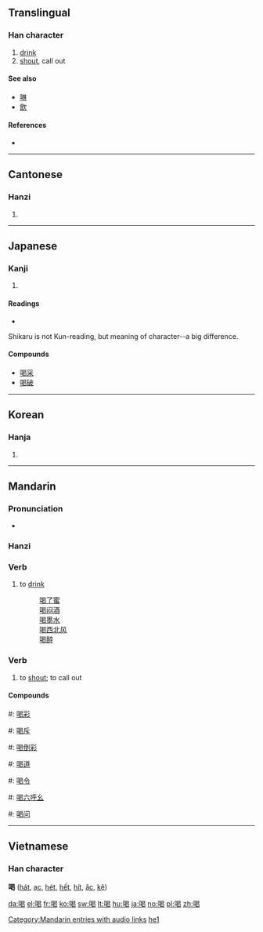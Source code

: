 ==Translingual==

===Han character===
{{Han char|rn=30|rad=口|as=09|sn=12|four=6602<sub>7</sub>|canj=口日心女 (RAPV)}}

# [[drink]]
# [[shout]], call out

====See also====
* [[啉]]
* [[飲]]

====References====
* {{Han ref|kx=0199.110|dkj=03960|dj=0421.030|hdz=10653.130|uh=559D|ud=21917|bh=B3DC|bd=46044}}

----

==Cantonese==

===Hanzi===
{{yue-hanzi|jyut=|y=hot3}}

# {{defn|Cantonese}}

----

==Japanese==

===Kanji===
{{ja-kanji|grade=c|rs=口09}}

# {{defn|Japanese}}

====Readings====
* {{ja-readings|on=[[かつ]] (katsu), [[かち]] (kachi)|kun=[[しかる]] (shikaru)}}
Shikaru is not Kun-reading, but meaning of character--a big difference.

====Compounds====
* [[喝采]]
* [[喝破]]

----

==Korean==

===Hanja===
{{ko-hanja|hangeul=[[갈]], [[애]]|rv=gal, ae|mr=kal, ae}}

# {{defn|Korean}}

----

==Mandarin==

===Pronunciation===
*{{audio|zh-hē.ogg|audio}}

===Hanzi===
{{cmn-hanzi|pin=[[hē]] ([[he1]])|wg=ho<sup>1</sup>}}

===Verb===
{{cmn-verb|ts|pin=hē|pint=he1|rs=口09}}

# {{Beginning Mandarin|lang=zh-tw|skey=口09}} to [[drink]]
#: [[喝了蜜]]
#: [[喝闷酒]]
#: [[喝墨水]]
#: [[喝西北风]]
#: [[喝醉]]

===Verb===
{{cmn-verb|ts|pin=hè|pint=he4|rs=口09}}

# to [[shout]]; to call out

====Compounds====
#: [[喝彩]]
#: [[喝斥]]
#: [[喝倒彩]]
#: [[喝道]]
#: [[喝令]]
#: [[喝六呼幺]]
#: [[喝问]]

[[Category:Mandarin entries with audio links]]
[[Category:zh-cn:Beginning Mandarin|he1]]

----

==Vietnamese==
===Han character===
'''喝''' ([[hát]], [[ạc]], [[hét]], [[hết]], [[hít]], [[ặc]], [[kệ]])

[[da:喝]]
[[el:喝]]
[[fr:喝]]
[[ko:喝]]
[[sw:喝]]
[[lt:喝]]
[[hu:喝]]
[[ja:喝]]
[[no:喝]]
[[pl:喝]]
[[zh:喝]]